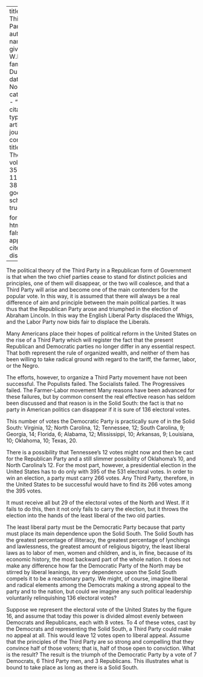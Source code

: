 
---
title: 'A Third Party'
author:
  - name:
      given: W.E.B.
      family: Du Bois
date: Nov. 1928
categories: 
  - ""
citation: 
  type: article-journal
  container-title: The Crisis
  volume: 35
  issue: 11
  page: 381
google-scholar: true

format:
  html:
    toc: false
    appendix-cite-as: display
---


The political theory of the Third Party in a Republican form of Government is that when the two chief parties cease to stand for distinct policies and principles, one of them will disappear, or the two will coalesce, and that a Third Party will arise and become one of the main contenders for the popular vote. In this way, it is assumed that there will always be a real difference of aim and principle between the main political parties. It was thus that the Republican Party arose and triumphed in the election of Abraham Lincoln. In this way the English Liberal Party displaced the Whigs, and the Labor Party now bids fair to displace the Liberals.

Many Americans place their hopes of political reform in the United States on the rise of a Third Party which will register the fact that the present Republican and Democratic parties no longer differ in any essential respect. That both represent the rule of organized wealth, and neither of them has been willing to take radical ground with regard to the tariff, the farmer, labor, or the Negro.

The efforts, however, to organize a Third Party movement have not been successful. The Populists failed. The Socialists failed. The Progressives failed. The Farmer-Labor movement Many reasons have been advanced for these failures, but by common consent the real effective reason has seldom been discussed and that reason is in the Solid South: the fact is that no party in American politics can disappear if it is sure of 136 electoral votes.

This number of votes the Democratic Party is practically sure of in the Solid South: Virginia, 12; North Carolina, 12; Tennessee, 12; South Carolina, 9; Georgia, 14; Florida, 6; Alabama, 12; Mississippi, 10; Arkansas, 9; Louisiana, 10; Oklahoma, 10; Texas, 20.

There is a possibility that Tennessee's 12 votes might now and then be cast for the Republican Party and a still slimmer possibility of Oklahoma's 10, and North Carolina's 12. For the most part, however, a presidential election in the United States has to do only with 395 of the 531 electoral votes. In order to win an election, a party must carry 266 votes. Any Third Party, therefore, in the United States to be successful would have to find its 266 votes among the 395 votes.

It must receive all but 29 of the electoral votes of the North and West. If it fails to do this, then it not only fails to carry the election, but it throws the election into the hands of the least liberal of the two old parties.

The least liberal party must be the Democratic Party because that party must place its main dependence upon the Solid South. The Solid South has the greatest percentage of illiteracy, the greatest percentage of lynchings and lawlessness, the greatest amount of religious bigotry, the least liberal laws as to labor of men, women and children, and is, in fine, because of its economic history, the most backward part of the whole nation. It does not make any difference how far the Democratic Party of the North may be stirred by liberal leanings, its very dependence upon the Solid South compels it to be a reactionary party. We might, of course, imagine liberal and radical elements among the Democrats making a strong appeal to the party and to the nation, but could we imagine any such political leadership voluntarily relinquishing 136 electoral votes?

Suppose we represent the electoral vote of the United States by the figure 16, and assume that today this power is divided almost evenly between Democrats and Republicans, each with 8 votes. To 4 of these votes, cast by the Democrats and representing the Solid South, a Third Party could make no appeal at all. This would leave 12 votes open to liberal appeal. Assume that the principles of the Third Party are so strong and compelling that they convince half of those voters; that is, half of those open to conviction. What is the result? The result is the triumph of the Democratic Party by a vote of 7 Democrats, 6 Third Party men, and 3 Republicans. This illustrates what is bound to take place as long as there is a Solid South.

